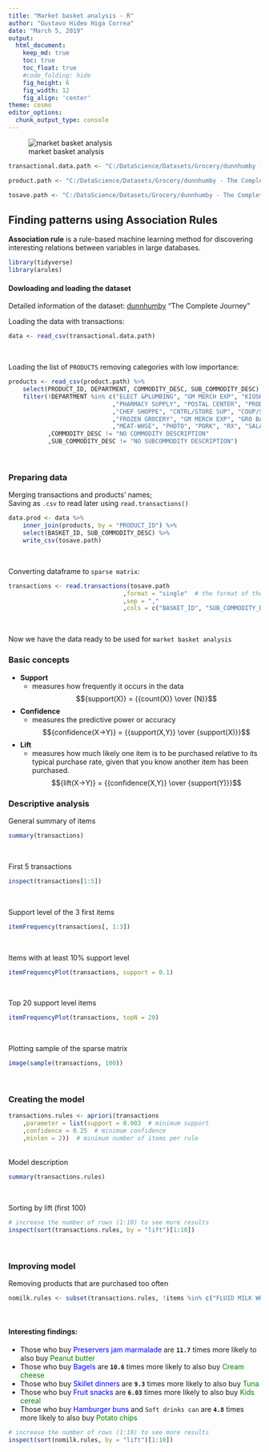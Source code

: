 ```yaml
---
title: "Market basket analysis - R"
author: "Gustavo Hideo Higa Correa"
date: "March 5, 2019"
output:
  html_document:  
    keep_md: true
    toc: true
    toc_float: true
    #code_folding: hide
    fig_height: 6
    fig_width: 12
    fig_align: 'center'
theme: cosmo
editor_options: 
  chunk_output_type: console
---
```


![market basket analysis](C:/DataScience/Datasets/Grocery/dunnhumby - The Complete Journey CSV/marketbasket.jpg)

```r
transactional.data.path <- "C:/DataScience/Datasets/Grocery/dunnhumby - The Complete Journey CSV/transaction_data.csv"

product.path <- "C:/DataScience/Datasets/Grocery/dunnhumby - The Complete Journey CSV/product.csv"

tosave.path <- "C:/DataScience/Datasets/Grocery/dunnhumby - The Complete Journey CSV/tidydata.csv"

```



## Finding patterns using Association Rules

**Association rule** is a rule-based machine learning method for discovering interesting relations between variables in large databases.

```r
library(tidyverse)
library(arules)
```


#### Dowloading and loading the dataset
Detailed information of the dataset: [dunnhumby](https://www.dunnhumby.com/careers/engineering/sourcefiles) "The Complete Journey" <br>

Loading the data with transactions:

```r
data <- read_csv(transactional.data.path)
```
<br>

Loading the list of `PRODUCTS` removing categories with low importance:
```r
products <- read_csv(product.path) %>%
    select(PRODUCT_ID, DEPARTMENT, COMMODITY_DESC, SUB_COMMODITY_DESC) %>%
    filter(!DEPARTMENT %in% c("ELECT &PLUMBING", "GM MERCH EXP", "KIOSK-GAS", "MISC SALES TRAN", "MISC. TRANS."
                             ,"PHARMACY SUPPLY", "POSTAL CENTER", "PROD-WHS SALES", "AUTOMOTIVE", "CHARITABLE CONT"
                             ,"CHEF SHOPPE", "CNTRL/STORE SUP", "COUP/STR & MFG", "DAIRY DELI", "DELI/SNACK BAR"
                             ,"FROZEN GROCERY", "GM MERCH EXP", "GRO BAKERY", "HBC", "HOUSEWARES", "KIOSK-GAS"
                             ,"MEAT-WHSE", "PHOTO", "PORK", "RX", "SALAD BAR", "TOYS", "VIDEO", "VIDEO RENTAL")
           ,COMMODITY_DESC != "NO COMMODITY DESCRIPTION"
           ,SUB_COMMODITY_DESC != "NO SUBCOMMODITY DESCRIPTION")
```
<br>

### Preparing data
Merging transactions and products' names; <br>
Saving as `.csv` to read later using `read.transactions()`

```r
data.prod <- data %>%
    inner_join(products, by = "PRODUCT_ID") %>%
    select(BASKET_ID, SUB_COMMODITY_DESC) %>%
    write_csv(tosave.path)
```
<br>

Converting dataframe to `sparse matrix`:

```r
transactions <- read.transactions(tosave.path
                                ,format = "single"  # the format of the dataframe is long, not wide
                                ,sep = ","
                                ,cols = c("BASKET_ID", "SUB_COMMODITY_DESC"))
```
<br>

Now we have the data ready to be used for `market basket analysis`
<br>

### Basic concepts

* **Support**
  * measures how frequently it occurs in the data
 $${support(X)} = {{count(X)} \over {N}}$$

* **Confidence**
  * measures the predictive power or accuracy
 $${confidence(X->Y)} = {{support(X,Y)} \over {support(X)}}$$

* **Lift**
  * measures how much likely one item is to be purchased relative to its typical purchase rate, given that you know another item has been purchased.
$${lift(X->Y)} = {{confidence(X,Y)} \over {support(Y)}}$$

### Descriptive analysis

General summary of items
```r
summary(transactions)
```
<br>

First 5 transactions
```r
inspect(transactions[1:5])
```
<br>

Support level of the 3 first items
```r
itemFrequency(transactions[, 1:3])
```
<br>

Items with at least 10% support level
```r
itemFrequencyPlot(transactions, support = 0.1)
```
<br>

Top 20 support level items
```r
itemFrequencyPlot(transactions, topN = 20)
```
<br>

Plotting sample of the sparse matrix
```r
image(sample(transactions, 100))
```
<br>


### Creating the model
```r
transactions.rules <- apriori(transactions
    ,parameter = list(support = 0.003  # minimum support
    ,confidence = 0.25  # minimum confidence
    ,minlen = 2))  # minimum number of items per rule
```
<br>
Model description
```r
summary(transactions.rules)
```
<br>

Sorting by lift (first 100)
```r
# increase the number of rows (1:10) to see more results
inspect(sort(transactions.rules, by = "lift")[1:10])
```
<br>


### Improving model
Removing products that are purchased too often

```r
nomilk.rules <- subset(transactions.rules, !items %in% c("FLUID MILK WHITE ONLY", "BANANAS", "MAINSTREAM", "SHREDDED CHEESE"))
```
<br>

#### Interesting findings:
* Those who buy <span style="color:blue">Preservers jam marmalade</span> are **`11.7`** times more likely to also buy <span style="color:green">Peanut butter</span>
* Those who buy <span style="color:blue">Bagels</span> are **`10.6`** times more likely to also buy <span style="color:green">Cream cheese</span>
* Those who buy <span style="color:blue">Skillet dinners</span> are **`9.3`** times more likely to also buy <span style="color:green">Tuna</span>
* Those who buy <span style="color:blue">Fruit snacks</span> are **`6.03`** times more likely to also buy <span style="color:green">Kids cereal</span>
* Those who buy <span style="color:blue">Hamburger buns</span> and `Soft drinks can` are **`4.8`** times more likely to also buy <span style="color:green">Potato chips</span>
<br>

```r
# increase the number of rows (1:10) to see more results
inspect(sort(nomilk.rules, by = "lift")[1:10])
```














